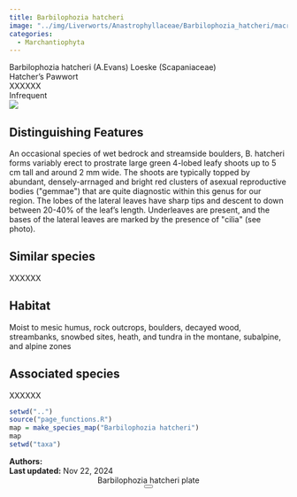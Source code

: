 ```yaml
---
title: Barbilophozia hatcheri
image: "../img/Liverworts/Anastrophyllaceae/Barbilophozia_hatcheri/macro_pics/Barbilophozia_hatcheri_JR_01.jpg"
categories:
  - Marchantiophyta
---
```


<div class="info-panel">
 <div class="info-top">
  <div class="taxon-scientific"><span class="taxon-name">Barbilophozia hatcheri</span> <span class="taxon-authority">(A.Evans) Loeske</span> <span class="taxon-family">(Scapaniaceae)</span></div>
  <div class="taxon-common">Hatcher's Pawwort</div>
 </div>
 <div class="info-bottom">
  <div class="taxon-qnd">XXXXXX</div>
  <div class="taxon-abundance">Infrequent</div>
 </div>
</div>
<div class="imerss-content-frame">
 <div class="imerss-image-header">
  <div class="imerss-image-holder imerss-column-left" data-toggle="tooltip" style="background-image: url(../img/Liverworts/Anastrophyllaceae/Barbilophozia_hatcheri/macro_pics/Barbilophozia_hatcheri_JR_01.jpg)" title="John Reynolds">
  </div>

  <div class="imerss-image-holder imerss-column-right" data-toggle="tooltip" style="background-image: url(../img/Liverworts/Anastrophyllaceae/Barbilophozia_hatcheri/macro_pics/Barbilophozia_hatcheri_BJ_01.jpeg)" title="Chris Fluit">
  </div>
 
 </div>
 <div class="imerss-content-lower">
  <div class="imerss-column-left">
  <div class="tab-microscope" data-micromodal-trigger="modal-plate">
  <img src="../img/bryo guide microscope.png"/>
  </div>

<h2>Distinguishing Features</h2>

An occasional species of wet bedrock and streamside boulders, B. hatcheri forms variably erect to prostrate large green 4-lobed leafy shoots up to 5 cm tall and around 2 mm wide. The shoots are typically topped by abundant, densely-arrnaged and bright red clusters of asexual reproductive bodies (&quot;gemmae&quot;) that are quite diagnostic within this genus for our region. The lobes of the lateral leaves have sharp tips and descent to down between 20-40% of the leaf's length. Underleaves are present, and the bases of the lateral leaves are marked by the presence of &quot;cilia&quot; (see photo). 

<h2>Similar species</h2>

XXXXXX

<h2>Habitat</h2>

Moist to mesic humus, rock outcrops, boulders, decayed wood, streambanks, snowbed sites,  heath, and tundra in the montane, subalpine, and alpine zones

<h2>Associated species</h2>

XXXXXX
</div>

<div class="imerss-column-right">

<div class="imerss-image-holder imerss-column-right" data-toggle="tooltip" style="background-image: url(../img/Liverworts/Anastrophyllaceae/Barbilophozia_hatcheri/macro_pics/Barbilophozia_hatcheri_JR_02.jpg)" title="John Reynolds">
</div>

<div class="imerss-map-holder">
```r
setwd("..")
source("page_functions.R")
map = make_species_map("Barbilophozia hatcheri")
map
setwd("taxa")
```
</div>

</div>

</div>
</div>

<div class="taxon-footer">
 <div class="taxon-authors"><b>Authors:</b> <span></span></div>
 <div class="taxon-update"><b>Last updated:</b> <span>Nov 22, 2024</span></div>
</div>

<div class="modal micromodal-slide" id="modal-plate" aria-hidden="true">
 <div class="modal__overlay" tabindex="-1" data-micromodal-close>
  <div class="modal__container" role="dialog" aria-modal="true" aria-labelledby="modal-plate-title" >
   <header class="modal__header">
   <div class="modal__title" id="modal-plate-title">
  Barbilophozia hatcheri plate
   </div>
   <button class="modal__close" aria-label="Close" data-micromodal-close></button>
   </header>
  <div class="modal__content" id="modal-plate-content">
   <div class="imerss-image-holder" data-toggle="tooltip" style="background-image: url(../img/XXXXX)" title="XXXXX">
  </div>
  </div>
  </div>
 </div>
</div>

<script src="../js/micromodal.min.js"></script>
<link href="../css/style-taxon.css" rel="stylesheet">
<link href="../css/micromodal.css" rel="stylesheet">

<script>
MicroModal.init();
</script>

